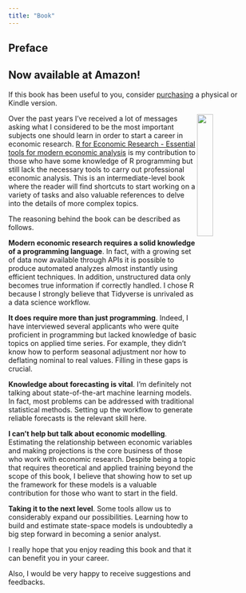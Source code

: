 ```yaml
---
title: "Book"
---
```


## Preface

::: {.callout-note appearance="simple"}
## Now available at Amazon!

If this book has been useful to you, consider [purchasing](https://www.amazon.com/Economic-Research-Essential-economic-analysis-ebook/dp/B0CLQSFSBS/ref=sr_1_1?crid=1MHECS04W37FQ&dib=eyJ2IjoiMSJ9.j_X6ZpOsIIYNyIL70-QkJOylHqQYeZW6rdATwNWsoeLQOTw2Sk_2ID6acuO5HnYH2uL4SQf4sS5P3OWFOnNW1Q5zWKbbUfWz0GvT1Zlq4rXaYm7bAH7uCaA4hrppYbCh_q4QN5d1xFvhhQfh7EmtCVltoVQlNIgqNzdZLxg-hnINZNCnWz3QatCiL0iBpOfGu4Z6tddq2be8S5vgqF9ATVA-xR5sTyX64SYta8caz60.m2sE9U5Kc8M73nl2LjVgpgr-WuCogazt-hfKilvqcMk&dib_tag=se&keywords=r+for+economic+research&qid=1716253408&s=digital-text&sprefix=r+for+economic+re%2Cdigital-text%2C276&sr=1-1) a physical or Kindle version.
:::

![](book_cover.jpg){style="float:right;" width="25%"}

Over the past years I've received a lot of messages asking what I considered to be the most important subjects one should learn in order to start a career in economic research. [R for Economic Research - Essential tools for modern economic analysis](http://book.rleripio.com){target="_blank"} is my contribution to those who have some knowledge of R programming but still lack the necessary tools to carry out professional economic analysis. This is an intermediate-level book where the reader will find shortcuts to start working on a variety of tasks and also valuable references to delve into the details of more complex topics.

The reasoning behind the book can be described as follows.

**Modern economic research requires a solid knowledge of a programming language**. In fact, with a growing set of data now available through APIs it is possible to produce automated analyzes almost instantly using efficient techniques. In addition, unstructured data only becomes true information if correctly handled. I chose R because I strongly believe that Tidyverse is unrivaled as a data science workflow.

**It does require more than just programming**. Indeed, I have interviewed several applicants who were quite proficient in programming but lacked knowledge of basic topics on applied time series. For example, they didn't know how to perform seasonal adjustment nor how to deflating nominal to real values. Filling in these gaps is crucial.

**Knowledge about forecasting is vital**. I'm definitely not talking about state-of-the-art machine learning models. In fact, most problems can be addressed with traditional statistical methods. Setting up the workflow to generate reliable forecasts is the relevant skill here.

**I can't help but talk about economic modelling**. Estimating the relationship between economic variables and making projections is the core business of those who work with economic research. Despite being a topic that requires theoretical and applied training beyond the scope of this book, I believe that showing how to set up the framework for these models is a valuable contribution for those who want to start in the field.

**Taking it to the next level**. Some tools allow us to considerably expand our possibilities. Learning how to build and estimate state-space models is undoubtedly a big step forward in becoming a senior analyst.

I really hope that you enjoy reading this book and that it can benefit you in your career.

Also, I would be very happy to receive suggestions and feedbacks.
